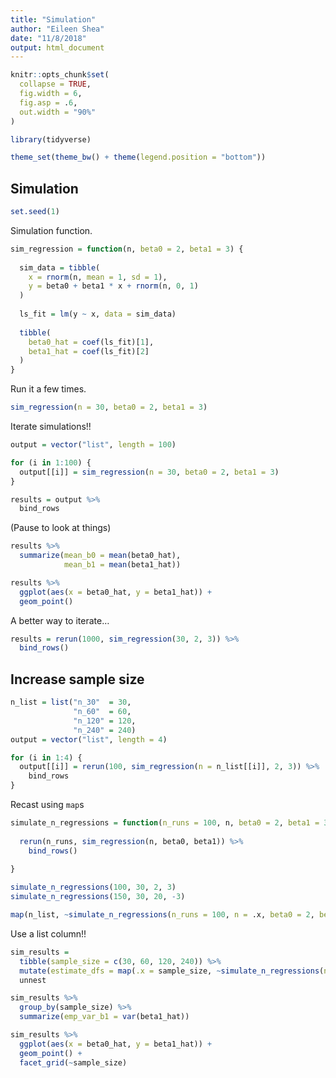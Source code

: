 ```yaml
---
title: "Simulation"
author: "Eileen Shea"
date: "11/8/2018"
output: html_document
---
```


```r
knitr::opts_chunk$set(
  collapse = TRUE,
  fig.width = 6,
  fig.asp = .6,
  out.width = "90%"
)

library(tidyverse)

theme_set(theme_bw() + theme(legend.position = "bottom"))
```

## Simulation

```r
set.seed(1)
```

Simulation function.

```r
sim_regression = function(n, beta0 = 2, beta1 = 3) {
  
  sim_data = tibble(
    x = rnorm(n, mean = 1, sd = 1),
    y = beta0 + beta1 * x + rnorm(n, 0, 1)
  )
  
  ls_fit = lm(y ~ x, data = sim_data)
  
  tibble(
    beta0_hat = coef(ls_fit)[1],
    beta1_hat = coef(ls_fit)[2]
  )
}
```

Run it a few times.

```r
sim_regression(n = 30, beta0 = 2, beta1 = 3)
```

Iterate simulations!!

```r
output = vector("list", length = 100)

for (i in 1:100) {
  output[[i]] = sim_regression(n = 30, beta0 = 2, beta1 = 3)
}

results = output %>% 
  bind_rows
```

(Pause to look at things)

```r
results %>% 
  summarize(mean_b0 = mean(beta0_hat),
            mean_b1 = mean(beta1_hat))

results %>% 
  ggplot(aes(x = beta0_hat, y = beta1_hat)) +
  geom_point()
```

A better way to iterate...

```r
results = rerun(1000, sim_regression(30, 2, 3)) %>% 
  bind_rows()
```

## Increase sample size

```r
n_list = list("n_30"  = 30, 
              "n_60"  = 60, 
              "n_120" = 120, 
              "n_240" = 240)
output = vector("list", length = 4)

for (i in 1:4) {
  output[[i]] = rerun(100, sim_regression(n = n_list[[i]], 2, 3)) %>% 
    bind_rows
}
```

Recast using `map`s

```r
simulate_n_regressions = function(n_runs = 100, n, beta0 = 2, beta1 = 3) {
  
  rerun(n_runs, sim_regression(n, beta0, beta1)) %>% 
    bind_rows()
  
}

simulate_n_regressions(100, 30, 2, 3)
simulate_n_regressions(150, 30, 20, -3)
```

```r
map(n_list, ~simulate_n_regressions(n_runs = 100, n = .x, beta0 = 2, beta1 = 3))
```


Use a list column!!

```r
sim_results = 
  tibble(sample_size = c(30, 60, 120, 240)) %>% 
  mutate(estimate_dfs = map(.x = sample_size, ~simulate_n_regressions(n = .x))) %>% 
  unnest
```

```r
sim_results %>% 
  group_by(sample_size) %>% 
  summarize(emp_var_b1 = var(beta1_hat))
```

```r
sim_results %>% 
  ggplot(aes(x = beta0_hat, y = beta1_hat)) + 
  geom_point() +
  facet_grid(~sample_size)
```










